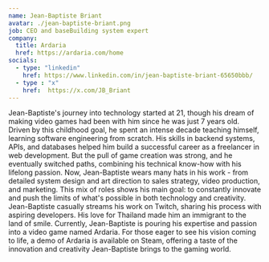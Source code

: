 ```yaml
---
name: Jean-Baptiste Briant
avatar: ./jean-baptiste-briant.png
job: CEO and baseBuilding system expert
company:
  title: Ardaria
  href: https://ardaria.com/home
socials:
  - type: "linkedin"
    href: https://www.linkedin.com/in/jean-baptiste-briant-65650bbb/
  - type : "x"
    href:  https://x.com/JB_Briant
---
```


Jean-Baptiste's journey into technology started at 21, though his dream of making video games had been with him since he was just 7 years old.
Driven by this childhood goal, he spent an intense decade teaching himself, learning software engineering from scratch. His skills in backend systems,
APIs, and databases helped him build a successful career as a freelancer in web development. But the pull of game creation was strong, and he eventually
switched paths, combining his technical know-how with his lifelong passion. Now, Jean-Baptiste wears many hats in his work - from detailed system design
and art direction to sales strategy, video production, and marketing. This mix of roles shows his main goal: to constantly innovate and push the limits
of what's possible in both technology and creativity. Jean-Baptiste casually streams his work on Twitch, sharing his process with aspiring developers.
His love for Thailand made him an immigrant to the land of smile. Currently, Jean-Baptiste is pouring his expertise and passion into a video game
named Ardaria. For those eager to see his vision coming to life, a demo of Ardaria is available on Steam, offering a taste of the innovation and
creativity Jean-Baptiste brings to the gaming world.
